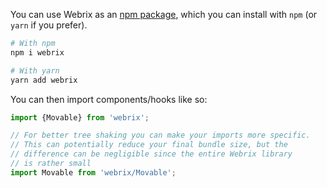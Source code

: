 You can use Webrix as an [npm package](https://www.npmjs.com/package/webrix), which you can install with `npm`
(or `yarn` if you prefer).

```bash
# With npm
npm i webrix

# With yarn
yarn add webrix
```

You can then import components/hooks like so:

```jsx
import {Movable} from 'webrix';

// For better tree shaking you can make your imports more specific.
// This can potentially reduce your final bundle size, but the
// difference can be negligible since the entire Webrix library
// is rather small
import Movable from 'webrix/Movable';
```

